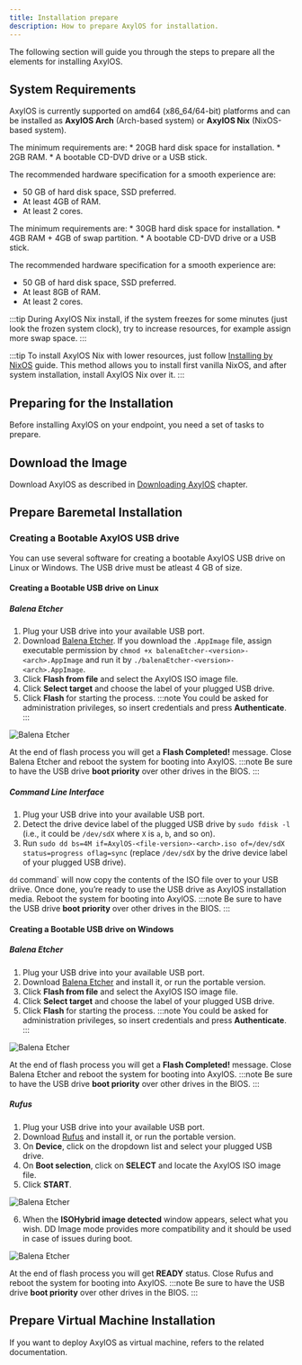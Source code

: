 ```yaml
---
title: Installation prepare
description: How to prepare AxylOS for installation.
---
```


The following section will guide you through the steps to prepare all the elements for installing AxylOS.

## System Requirements

AxylOS is currently supported on amd64 (x86_64/64-bit) platforms and can be installed as **AxylOS Arch** (Arch-based system) or **AxylOS Nix** (NixOS-based system).

<Tabs>
<TabItem label="AxylOS Arch">
The minimum requirements are:
* 20GB hard disk space for installation.
* 2GB RAM.
* A bootable CD-DVD drive or a USB stick.

The recommended hardware specification for a smooth experience are:
* 50 GB of hard disk space, SSD preferred.
* At least 4GB of RAM.
* At least 2 cores.
</TabItem>
<TabItem label="AxylOS Nix">
The minimum requirements are:
* 30GB hard disk space for installation.
* 4GB RAM + 4GB of swap partition.
* A bootable CD-DVD drive or a USB stick.

The recommended hardware specification for a smooth experience are:
* 50 GB of hard disk space, SSD preferred.
* At least 8GB of RAM.
* At least 2 cores.

:::tip
During AxylOS Nix install, if the system freezes for some minutes (just look the frozen system clock), try to increase resources, for example assign more swap space.
:::

:::tip
To install AxylOS Nix with lower resources, just follow [Installing by NixOS](/en/installation/install-nixos/) guide. This method allows you to install first vanilla NixOS, and after system installation, install AxylOS Nix over it.
:::
</TabItem>
</Tabs>

## Preparing for the Installation

Before installing AxylOS on your endpoint, you need a set of tasks to prepare.

## Download the Image

Download AxylOS as described in [Downloading AxylOS](/en/getting-started/download/) chapter.

## Prepare Baremetal Installation

### Creating a Bootable AxylOS USB drive

You can use several software for creating a bootable AxylOS USB drive on Linux or Windows. The USB drive must be atleast 4 GB of size.

#### Creating a Bootable USB drive on Linux

##### Balena Etcher

1. Plug your USB drive into your available USB port.
2. Download [Balena Etcher](https://etcher.balena.io/). If you download the `.AppImage` file, assign executable permission by `chmod +x balenaEtcher-<version>-<arch>.AppImage` and run it by `./balenaEtcher-<version>-<arch>.AppImage`.
3. Click **Flash from file** and select the AxylOS ISO image file.
4. Click **Select target** and choose the label of your plugged USB drive.
5. Click **Flash** for starting the process.
   :::note
   You could be asked for administration privileges, so insert credentials and press **Authenticate**.
   :::

![Balena Etcher](@assets/images/linux-etcher.png)

At the end of flash process you will get a **Flash Completed!** message. Close Balena Etcher and reboot the system for booting into AxylOS.
:::note
Be sure to have the USB drive **boot priority** over other drives in the BIOS.
:::

##### Command Line Interface

1. Plug your USB drive into your available USB port.
2. Detect the drive device label of the plugged USB drive by `sudo fdisk -l` (i.e., it could be `/dev/sdX` where `X` is `a`, `b`, and so on).
3. Run `sudo dd bs=4M if=AxylOS-<file-version>-<arch>.iso of=/dev/sdX status=progress oflag=sync` (replace `/dev/sdX` by the drive device label of your plugged USB drive).

`dd` command` will now copy the contents of the ISO file over to your USB driive. Once done, you’re ready to use the USB drive as AxylOS installation media. Reboot the system for booting into AxylOS.
:::note
Be sure to have the USB drive **boot priority** over other drives in the BIOS.
:::

#### Creating a Bootable USB drive on Windows

##### Balena Etcher

1. Plug your USB drive into your available USB port.
2. Download [Balena Etcher](https://etcher.balena.io/) and install it, or run the portable version.
3. Click **Flash from file** and select the AxylOS ISO image file.
4. Click **Select target** and choose the label of your plugged USB drive.
5. Click **Flash** for starting the process.
   :::note
   You could be asked for administration privileges, so insert credentials and press **Authenticate**.
   :::

![Balena Etcher](@assets/images/windows-etcher.png)

At the end of flash process you will get a **Flash Completed!** message. Close Balena Etcher and reboot the system for booting into AxylOS.
:::note
Be sure to have the USB drive **boot priority** over other drives in the BIOS.
:::

##### Rufus

1. Plug your USB drive into your available USB port.
2. Download [Rufus](https://rufus.ie/) and install it, or run the portable version.
3. On **Device**, click on the dropdown list and select your plugged USB drive.
4. On **Boot selection**, click on **SELECT** and locate the AxylOS ISO image file.
5. Click **START**.

![Balena Etcher](@assets/images/windows-rufus.png)

6. When the **ISOHybrid image detected** window appears, select what you wish. DD Image mode provides more compatibility and it should be used in case of issues during boot.

![Balena Etcher](@assets/images/windows-rufus-confirm.png)

At the end of flash process you will get **READY** status. Close Rufus and reboot the system for booting into AxylOS.
:::note
Be sure to have the USB drive **boot priority** over other drives in the BIOS.
:::

## Prepare Virtual Machine Installation

If you want to deploy AxylOS as virtual machine, refers to the related documentation.

<CardGrid>
  <LinkCard title="Installing as guest in VMware" href="/en/installation/install-guest-vmware/" />
  <LinkCard title="Installing as guest in VirtualBox" href="/en/installation/install-guest-virtualbox/" />
  <LinkCard title="Installing as guest in Hyper-V" href="/en/installation/install-guest-hyperv/" />
  <LinkCard title="Installing as guest in QEMU/KVM" href="/en/installation/install-guest-qemu/" />
  <LinkCard title="Installing as guest in Parallels" href="/en/installation/install-guest-parallels/" />
  <LinkCard title="Installing as guest in UTM" href="/en/installation/install-guest-utm/" />
</CardGrid>

<ImageComponent />
